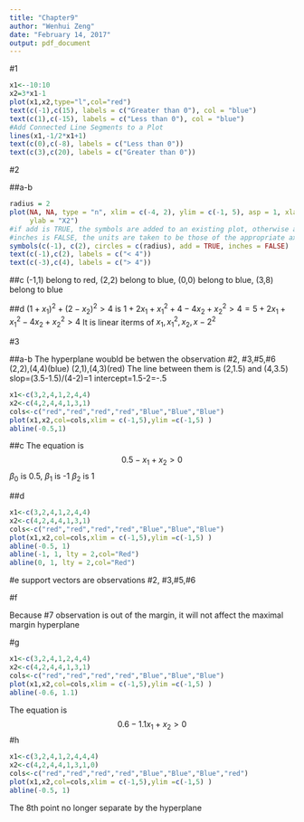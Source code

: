 ---
title: "Chapter9"
author: "Wenhui Zeng"
date: "February 14, 2017"
output: pdf_document
---


#1

```{r,echo=F,warning=F}
x1<--10:10
x2=3*x1-1
plot(x1,x2,type="l",col="red")
text(c(-1),c(15), labels = c("Greater than 0"), col = "blue")
text(c(1),c(-15), labels = c("Less than 0"), col = "blue")
#Add Connected Line Segments to a Plot
lines(x1,-1/2*x1+1)
text(c(0),c(-8), labels = c("Less than 0"))
text(c(3),c(20), labels = c("Greater than 0"))
```

#2

##a-b
```{r,echo=F,warning=F}
radius = 2
plot(NA, NA, type = "n", xlim = c(-4, 2), ylim = c(-1, 5), asp = 1, xlab = "X1", 
     ylab = "X2")
#if add is TRUE, the symbols are added to an existing plot, otherwise a new plot is created.
#inches is FALSE, the units are taken to be those of the appropriate axes. 
symbols(c(-1), c(2), circles = c(radius), add = TRUE, inches = FALSE)
text(c(-1),c(2), labels = c("< 4"))
text(c(-3),c(4), labels = c("> 4"))
```

##c
(-1,1) belong to red, 
(2,2) belong to blue,
(0,0) belong to blue,
(3,8) belong to blue

##d
$(1+x_1)^2+(2-x_2)^2>4$ is $1+2 x_1+x_1^2+4-4 x_2+x_2^2>4 = 5+2  x_1+x_1^2-4x_2+x_2^2>4$ It is linear iterms of $x_1,x_1^2,x_2,x-2^2$

#3

##a-b
The hyperplane woubld be betwen the observation #2, #3,#5,#6
(2,2),(4,4)(blue) (2,1),(4,3)(red)
The line between them is (2,1.5) and (4,3.5)
slop=(3.5-1.5)/(4-2)=1
intercept=1.5-2=-.5

```{r,echo=F,warning=F}
x1<-c(3,2,4,1,2,4,4)
x2<-c(4,2,4,4,1,3,1)
cols<-c("red","red","red","red","Blue","Blue","Blue")
plot(x1,x2,col=cols,xlim = c(-1,5),ylim =c(-1,5) )
abline(-0.5,1)
```

##c
The equation is
$$0.5-x_1+x_2>0$$ 
$\beta_0$ is 0.5, $\beta_1$ is -1 $\beta_2$ is 1

##d
```{r,echo=F,warning=F}
x1<-c(3,2,4,1,2,4,4)
x2<-c(4,2,4,4,1,3,1)
cols<-c("red","red","red","red","Blue","Blue","Blue")
plot(x1,x2,col=cols,xlim = c(-1,5),ylim =c(-1,5) )
abline(-0.5, 1)
abline(-1, 1, lty = 2,col="Red")
abline(0, 1, lty = 2,col="Red")
```

#e
support vectors are observations  #2, #3,#5,#6

#f

Because #7 observation is out of the margin, it will not affect the maximal margin hyperplane

#g

```{r,echo=F,warning=F}
x1<-c(3,2,4,1,2,4,4)
x2<-c(4,2,4,4,1,3,1)
cols<-c("red","red","red","red","Blue","Blue","Blue")
plot(x1,x2,col=cols,xlim = c(-1,5),ylim =c(-1,5) )
abline(-0.6, 1.1)
```

The equation is
$$0.6-1.1x_1+x_2>0$$ 
#h
```{r,echo=F,warning=F}
x1<-c(3,2,4,1,2,4,4,4)
x2<-c(4,2,4,4,1,3,1,0)
cols<-c("red","red","red","red","Blue","Blue","Blue","red")
plot(x1,x2,col=cols,xlim = c(-1,5),ylim =c(-1,5) )
abline(-0.5, 1)
```

The 8th point no longer separate by the hyperplane























































